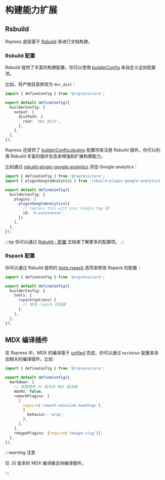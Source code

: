 # 构建能力扩展

## Rsbuild

Rspress 底层基于 [Rsbuild](https://github.com/web-infra-dev/rsbuild) 来进行文档构建。

### Rsbuild 配置

Rsbuild 提供了丰富的构建配置，你可以使用 [builderConfig](/api/config/config-build.html#builderconfig) 来自定义这些配置项。

比如，将产物目录修改为 `doc_dist`：

```ts title="rspress.config.ts"
import { defineConfig } from '@rspress/core';

export default defineConfig({
  builderConfig: {
    output: {
      distPath: {
        root: 'doc_dist',
      },
    },
  },
});
```

Rspress 还提供了 [builderConfig.plugins](/api/config/config-build#builderconfigplugins) 配置项来注册 Rsbuild 插件。你可以利用 Rsbuild 丰富的插件生态来增强和扩展构建能力。

比如通过 [rsbuild-plugin-google-analytics](https://github.com/rspack-contrib/rsbuild-plugin-google-analytics) 添加 Google analytics：

```ts title="rspress.config.ts"
import { defineConfig } from '@rspress/core';
import { pluginGoogleAnalytics } from 'rsbuild-plugin-google-analytics';

export default defineConfig({
  builderConfig: {
    plugins: [
      pluginGoogleAnalytics({
        // replace this with your Google tag ID
        id: 'G-xxxxxxxxxx',
      }),
    ],
  },
});
```

:::tip
你可以通过 [Rsbuild - 配置](https://rsbuild.rs/zh/config/) 文档来了解更多的配置项。
:::

### Rspack 配置

你可以通过 Rsbuild 提供的 [tools.rspack](https://rsbuild.rs/config/tools/rspack) 选项来修改 Rspack 的配置：

```ts title="rspress.config.ts"
import { defineConfig } from '@rspress/core';

export default defineConfig({
  builderConfig: {
    tools: {
      rspack(options) {
        // 修改 rspack 的配置
      },
    },
  },
});
```

## MDX 编译插件

在 Rspress 中，MDX 的编译基于 [unified](https://github.com/unifiedjs/unified) 完成，你可以通过 `markdown` 配置来添加相关的编译插件。比如

```ts title="rspress.config.ts"
import { defineConfig } from '@rspress/core';

export default defineConfig({
  markdown: {
    // 需要使用 JS 版本的 MDX 编译器
    mdxRs: false,
    remarkPlugins: [
      [
        require('remark-autolink-headings'),
        {
          behavior: 'wrap',
        },
      ],
    ],
    rehypePlugins: [require('rehype-slug')],
  },
});
```

:::warning 注意

仅 JS 版本的 MDX 编译器支持编译插件。

:::
